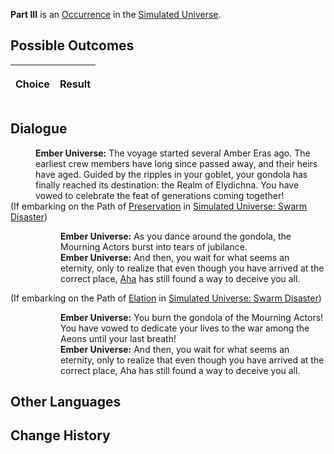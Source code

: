 {{Simulated Universe Event Infobox
|title         = Part III
|image         = 5.png
|type          =
|domains_su    = 
|domains_ext   = 
|domains_swarm = 
|domains_gng   = 
|requirements  =
|prev          = 
|next          = 
|indexRewards  =
|characters    = Aha
}}
'''Part III''' is an [[Simulated Universe/Occurrence|Occurrence]] in the [[Simulated Universe]].

==Possible Outcomes==
{| class="article-table"
!Choice
!Result

|}

<!--
==Gameplay Notes==

-->
==Dialogue==
{{Dialogue Start}}
:'''Ember Universe:''' The voyage started several Amber Eras ago. The earliest crew members have long since passed away, and their heirs have aged. Guided by the ripples in your goblet, your gondola has finally reached its destination: the Realm of Elydichna. You have vowed to celebrate the feat of generations coming together!
;(If embarking on the Path of [[Simulated Universe/Paths#Preservation|Preservation]] in [[Simulated Universe: Swarm Disaster]])
:{{SU Special Dialogue|Preservation|Dance on the spot!|Shine bright and never look back!}}
::'''Ember Universe:''' As you dance around the gondola, the Mourning Actors burst into tears of jubilance.
::'''Ember Universe:''' And then, you wait for what seems an eternity, only to realize that even though you have arrived at the correct place, [[Aha]] has still found a way to deceive you all.
;(If embarking on the Path of [[Simulated Universe/Paths#Elation|Elation]] in [[Simulated Universe: Swarm Disaster]])
:{{SU Special Dialogue|Elation|Burn the boat!|How can we return if we burn the ship down?}}
::'''Ember Universe:''' You burn the gondola of the Mourning Actors! You have vowed to dedicate your lives to the war among the Aeons until your last breath!
::'''Ember Universe:''' And then, you wait for what seems an eternity, only to realize that even though you have arrived at the correct place, Aha has still found a way to deceive you all.
{{Dialogue End}}

==Other Languages==
{{Other Languages
|en   = Part III
|zhs  = 其三
|zht  = 其三
|ja   = その3
|ko   = III
|es   = Parte III
|fr   = Partie III
|ru   = III
|th   = ตอน 3
|vi   = Phần 3
|de   = Teil 3
|id   = Bagian III
|pt   = Parte III
}}

==Change History==
{{Change History|1.0}}
